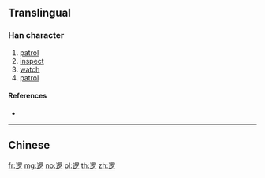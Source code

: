 {{character info/new}}
{{also|邏}}
==Translingual==

===Han character===
{{Han char|rn=162|rad=辵|as=08|sn=12|four=|canj=YWLN}}

# [[patrol]]
# [[inspect]]
# [[watch]]
# [[patrol]]

====References====
* {{Han ref|kx=1260.151|hdz=63849.050|uh=903B|ud=36923}}

----

==Chinese==
{{zh-see|邏}}

[[fr:逻]]
[[mg:逻]]
[[no:逻]]
[[pl:逻]]
[[th:逻]]
[[zh:逻]]